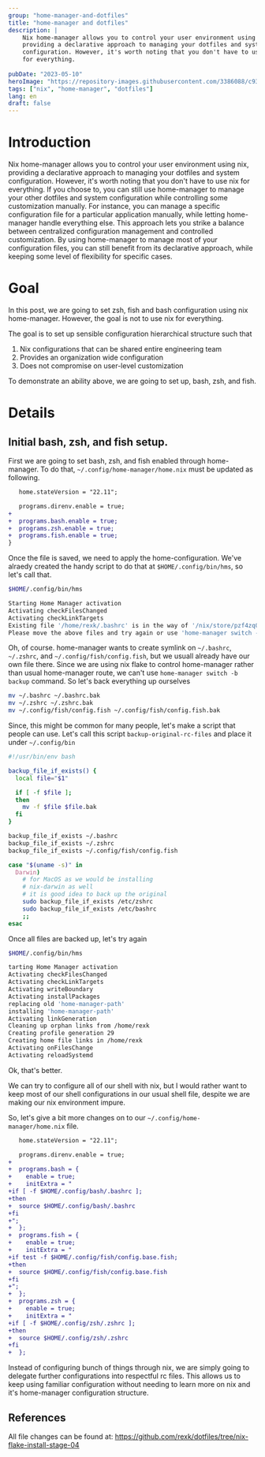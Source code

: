 ```yaml
---
group: "home-manager-and-dotfiles"
title: "home-manager and dotfiles"
description: |
    Nix home-manager allows you to control your user environment using nix,
    providing a declarative approach to managing your dotfiles and system 
    configuration. However, it's worth noting that you don't have to use nix 
    for everything.
    
pubDate: "2023-05-10"
heroImage: "https://repository-images.githubusercontent.com/3386088/c9347c80-7b49-11e9-972e-03413da7be7a"
tags: ["nix", "home-manager", "dotfiles"]
lang: en
draft: false
---
```


# Introduction

Nix home-manager allows you to control your user environment using nix,
providing a declarative approach to managing your dotfiles and system
configuration. However, it's worth noting that you don't have to use nix
for everything. If you choose to, you can still use home-manager to manage
your other dotfiles and system configuration while controlling some
customization manually. For instance, you can manage a specific
configuration file for a particular application manually, while letting
home-manager handle everything else. This approach lets you strike
a balance between centralized configuration management and controlled
customization. By using home-manager to manage most of
your configuration files, you can still benefit from its declarative
approach, while keeping some level of flexibility for specific cases.

# Goal

In this post, we are going to set zsh, fish and bash configuration using
nix home-manager. However, the goal is not to use nix for everything.

The goal is to set up sensible configuration hierarchical structure such that

1. Nix configurations that can be shared entire engineering team
1. Provides an organization wide configuration
1. Does not compromise on user-level customization

To demonstrate an ability above, we are going to set up, bash, zsh, and fish.

# Details

## Initial bash, zsh, and fish setup.

First we are going to set bash, zsh, and fish enabled through home-manager. To do that,
`~/.config/home-manager/home.nix` must be updated as following.

```diff
   home.stateVersion = "22.11";

   programs.direnv.enable = true;
+
+  programs.bash.enable = true;
+  programs.zsh.enable = true;
+  programs.fish.enable = true;
}
```

Once the file is saved, we need to apply the home-configuration. We've alraedy created the handy
script to do that at `$HOME/.config/bin/hms`, so let's call that.


```sh
$HOME/.config/bin/hms

Starting Home Manager activation
Activating checkFilesChanged
Activating checkLinkTargets
Existing file '/home/rexk/.bashrc' is in the way of '/nix/store/pzf4zq0ls1lj7jqfch0yf114mw8gn3hj-home-manager-files/.bashrc'
Please move the above files and try again or use 'home-manager switch -b backup' to back up existing files automatically.
```

Oh, of course. home-manager wants to create symlink on  `~/.bashrc`, `~/.zshrc`, and `~/.config/fish/config.fish`,
but we usuall already have our own file there. Since we are using
nix flake to control home-manager rather than usual home-manager route, we can't use
`home-manager switch -b backup` command. So let's back everything up ourselves

```sh
mv ~/.bashrc ~/.bashrc.bak
mv ~/.zshrc ~/.zshrc.bak
mv ~/.config/fish/config.fish ~/.config/fish/config.fish.bak
```

Since, this might be common for many people, let's make a script that people can use.
Let's call this script `backup-original-rc-files` and place it under `~/.config/bin`

```sh
#!/usr/bin/env bash

backup_file_if_exists() {
  local file="$1"

  if [ -f $file ];
  then
    mv -f $file $file.bak 
  fi
}

backup_file_if_exists ~/.bashrc
backup_file_if_exists ~/.zshrc
backup_file_if_exists ~/.config/fish/config.fish

case "$(uname -s)" in
  Darwin)
    # for MacOS as we would be installing 
    # nix-darwin as well
    # it is good idea to back up the original 
    sudo backup_file_if_exists /etc/zshrc
    sudo backup_file_if_exists /etc/bashrc
    ;;
esac
```

Once all files are backed up, let's try again

```sh
$HOME/.config/bin/hms

tarting Home Manager activation
Activating checkFilesChanged
Activating checkLinkTargets
Activating writeBoundary
Activating installPackages
replacing old 'home-manager-path'
installing 'home-manager-path'
Activating linkGeneration
Cleaning up orphan links from /home/rexk
Creating profile generation 29
Creating home file links in /home/rexk
Activating onFilesChange
Activating reloadSystemd
```

Ok, that's better.

We can try to configure all of our shell with nix, but I would rather want to keep most of our
shell configurations in our usual shell file, despite we are making our nix environment impure.

So, let's give a bit more changes on to our `~/.config/home-manager/home.nix` file.


```diff
   home.stateVersion = "22.11";

   programs.direnv.enable = true;
+
+  programs.bash = {
+    enable = true;
+    initExtra = "
+if [ -f $HOME/.config/bash/.bashrc ];
+then
+  source $HOME/.config/bash/.bashrc
+fi
+";
+  };
+  programs.fish = {
+    enable = true;
+    initExtra = "
+if test -f $HOME/.config/fish/config.base.fish;
+then
+  source $HOME/.config/fish/config.base.fish
+fi
+";
+  };
+  programs.zsh = {
+    enable = true;
+    initExtra = "
+if [ -f $HOME/.config/zsh/.zshrc ];
+then
+  source $HOME/.config/zsh/.zshrc
+fi
+  };
```

Instead of configuring bunch of things through nix, we are simply going to delegate
further configurations into respectful rc files. This allows us to keep using familiar
configuration without needing to learn more on nix and it's home-manager configuration
structure.

## References

All file changes can be found at: https://github.com/rexk/dotfiles/tree/nix-flake-install-stage-04